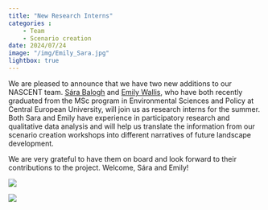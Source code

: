 ```yaml
---
title: "New Research Interns"
categories : 
    - Team
    - Scenario creation
date: 2024/07/24
image: "/img/Emily_Sara.jpg"
lightbox: true
---
```


We are pleased to announce that we have two new additions to our NASCENT team. [Sára Balogh](../about/ETHZ/Sara.qmd) and [Emily Wallis](../about/ETHZ/Emily.qmd), who have both recently graduated from the MSc program in Environmental Sciences and Policy at Central European University, will join us as research interns for the summer. Both Sara and Emily have experience in participatory research and qualitative data analysis and will help us translate the information from our scenario creation workshops into different narratives of future landscape development.  

We are very grateful to have them on board and look forward to their contributions to the project. Welcome, Sára and Emily!

::: {layout-ncol=2}
![](../img/Sara.jpg){group="my-gallery"}

![](../img/Emily.jpg){group="my-gallery"}
:::





